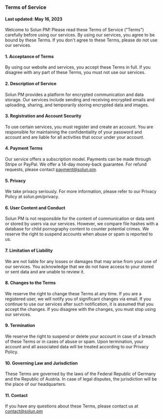 ### Terms of Service
#### Last updated: May 16, 2023

Welcome to Solun PM! Please read these Terms of Service ("Terms") carefully before using our services. By using our services, you agree to be bound by these Terms. If you don't agree to these Terms, please do not use our services.

#### 1. **Acceptance of Terms**
By using our website and services, you accept these Terms in full. If you disagree with any part of these Terms, you must not use our services.

#### 2. **Description of Service**
Solun PM provides a platform for encrypted communication and data storage. Our services include sending and receiving encrypted emails and uploading, sharing, and temporarily storing encrypted data and images.

#### 3. **Registration and Account Security**

To use certain services, you must register and create an account. You are responsible for maintaining the confidentiality of your password and account and are liable for all activities that occur under your account.

#### 4. **Payment Terms**
Our service offers a subscription model. Payments can be made through Stripe or PayPal. We offer a 14-day money-back guarantee. For refund requests, please contact payment@solun.pm.

#### 5. **Privacy**
We take privacy seriously. For more information, please refer to our Privacy Policy at solun.pm/privacy.

#### 6. **User Content and Conduct**
Solun PM is not responsible for the content of communication or data sent or stored by users via our services. However, we compare file hashes with a database for child pornography content to counter potential crimes. We reserve the right to suspend accounts when abuse or spam is reported to us.

#### 7. **Limitation of Liability**

We are not liable for any losses or damages that may arise from your use of our services. You acknowledge that we do not have access to your stored or sent data and are unable to review it.

#### 8. **Changes to the Terms**
We reserve the right to change these Terms at any time. If you are a registered user, we will notify you of significant changes via email. If you continue to use our services after such notification, it is assumed that you accept the changes. If you disagree with the changes, you must stop using our services.

#### 9. **Termination**
We reserve the right to suspend or delete your account in case of a breach of these Terms or in cases of abuse or spam. Upon termination, your account and all associated data will be treated according to our Privacy Policy.

#### 10. **Governing Law and Jurisdiction**
These Terms are governed by the laws of the Federal Republic of Germany and the Republic of Austria. In case of legal disputes, the jurisdiction will be the place of our headquarters.

#### 11. **Contact**
If you have any questions about these Terms, please contact us at contact@solun.pm

